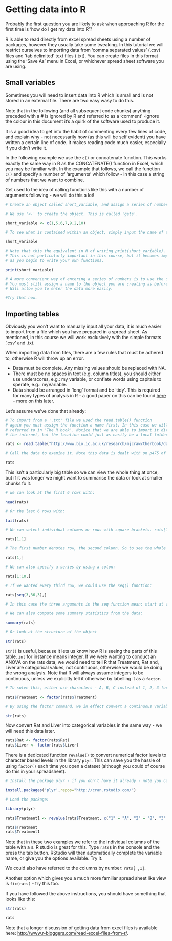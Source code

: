 # Getting data into R {#getting_data_into_R}

Probably the first question you are likely to ask when approaching R for the first time is 'how do I get my data into R'?

R is able to read directly from excel spread sheets using a number of packages, however they usually take some tweaking. In this tutorial we will restrict ourselves to importing data from 'comma separated values' (.csv) files and 'tab delimited' text files (.txt). You can create files in this format using the 'Save As' menu in Excel, or whichever spread sheet software you are using.

## Small variables 

Sometimes you will need to insert data into R which is small and is not stored in an external file. There are two easy wasy to do this.

 Note that in the following (and all subsequent code chunks) anything preceded with a # is ignored by R and referred to as a 'comment' -ignore the colour in this document it's a quirk of the software used to produce it.

It is a good idea to get into the habit of commenting every few lines of code, and explain why - not necessarily how (as this will be self evident) you have written a certain line of code. It makes reading code much easier, especially if you didn't write it.

In the following example we use the `c()` or concatenate function. This works exactly the same way in R as the CONCATENATE() function in Excel, which you may be familiar with. In the example that follows, we call the function `c()` and specify a number of 'arguments' which follow - in this case a string of numbers that we want to combine.

Get used to the idea of calling functions like this with a number of arguments following - we will do this a lot!

```r

# Create an object called short_variable, and assign a series of numbers to it.

# We use '<-' to create the object. This is called 'gets'.

short_variable <- c(1,5,6,7,9,2,10)

# To see what is contained within an object, simply input the name of the object.

short_variable

# Note that this the equivalent in R of writing print(short_variable).
# This is not particularly important in this course, but it becomes important
# as you begin to write your own functions.

print(short_variable)

# A more convenient way of entering a series of numbers is to use the scan() function.
# You must still assign a name to the object you are creating as before, but scan()
# Will allow you to enter the data more easily. 

#Try that now.

```


## Importing tables 

Obviously you won't want to manually input all your data, it is much easier to import from a file which you have prepared in a spread sheet. As mentioned, in this course we will work exclusively with the simple formats '.csv' and .txt.

When importing data from files, there are a few rules that must be adhered to, otherwise R will throw up an error.


*  Data must be complete. Any missing values should be replaced with NA.
*  There must be no spaces in text (e.g. column titles), you should either use underscores, e.g.: my_variable, or conflate words using capitals to sperate, e.g.: myVariable.
*  Data should be arranged in 'long' format and be 'tidy'. This is required for many types of analysis in R - a good paper on this can be found [here](http://vita.had.co.nz/papers/tidy-data.pdf") - more on this later.


Let's assume we've done that already:

```r

# To import from a '.txt' file we used the read.table() function
# again you must assign the function a name first. In this case we will import a data file
# referred to in 'The R book'. Notice that we are able to import it directly from
# the internet, but the location could just as easily be a local folder: "C://data/"

rats <- read.table("http://www.bio.ic.ac.uk/research/mjcraw/therbook/data/rats.txt", header=T)

# Call the data to examine it. Note this data is dealt with on p475 of 'The R Book'

rats

```

This isn't a particularly big table so we can view the whole thing at once, but if it was longer we might want to summarise the data or look at smaller chunks fo it.

```r

# we can look at the first 6 rows with:

head(rats)

# Or the last 6 rows with:

tail(rats)

# We can select individual columns or rows with square brackets. rats[1,1] will give you the value on the first row of the first column:

rats[1,1]

# The first number denotes row, the second column. So to see the whole first row, we do:

rats[1,]

# We can also specify a series by using a colon:

rats[1:10,]

# If we wanted every third row, we could use the seq() function:

rats[seq(3,36,3),]

# In this case the three arguments in the seq function mean: start at value 3, end at value 36, and jump 3 rows at a time. 

# We can also compute some summary statistics from the data:

summary(rats)

# Or look at the structure of the object

str(rats)

```

 `str()` is useful, because it lets us know how R is seeing the parts of this table. `int` for instance means integer. If we were wanting to conduct an ANOVA on the rats data, we would need to tell R that Treatment, Rat and, Liver are categorical values, not continuous, otherwise we would be doing the wrong analysis. Note that R will always assume integers to be continuous, unless we explicitly tell it otherwise by labelling it as a `factor`.


```r
# To solve this, either use characters - A, B, C instead of 1, 2, 3 for factors, or convert them manually:

rats$Treatment <- factor(rats$Treatment)

# By using the factor command, we in effect convert a continuous variable into a categorical one:

str(rats)

```

Now convert Rat and Liver into categorical variables in the same way - we will need this data later.

```r

rats$Rat <- factor(rats$Rat)
rats$Liver <- factor(rats$Liver)

```

There is a dedicated function `revalue()` to convert numerical factor levels to character based levels in the library `plyr`. This can save you the hassle of using `factor()` each time you open a dataset (although you could of course do this in your spreadsheet).

```r

# Install the package plyr - if you don't have it already - note you can check this on the right hand 'packages' tab of RStudio. But, it doesn't hurt to run the command again, even if it is installed!

install.packages('plyr',repos="http://cran.rstudio.com/")

# Load the package:

library(plyr)

rats$Treatment1 <- revalue(rats$Treatment, c("1" = "A", "2" = "B", "3" = "C"))

rats$Treatment
rats$Treatment1

```

Note that in these two examples we refer to the individual columns of the table with a `$`. R studio is great for this. Type `rats$` in the console and the press the tab button. RStudio will then automatically complete the variable name, or give you the options available. Try it.

We could also have referred to the columns by number: `rats[ ,1]`.

Another option which gives you a much more familiar spread sheet like view is `fix(rats)` - try this too.

If you have followed the above instructions, you should have something that looks like this:

```r
str(rats)

rats
```

Note that a longer discussion of getting data from excel files is available here: <http://www.r-bloggers.com/read-excel-files-from-r/>.

